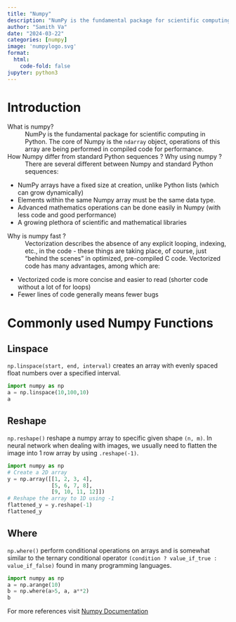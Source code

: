 ```yaml
---
title: "Numpy"
description: "NumPy is the fundamental package for scientific computing in Python"
author: "Samith Va"
date: "2024-03-22"
categories: [numpy]
image: 'numpylogo.svg'
format:
  html:
    code-fold: false
jupyter: python3
---
```


# Introduction

What is numpy?
: NumPy is the fundamental package for scientific computing in Python. The core of Numpy is the `ndarray` object, operations of this array are being performed in compiled code for performance. 

How Numpy differ from standard Python sequences  ? Why using numpy ? 
: There are several different between Numpy and standard Python sequences: 

* NumPy arrays have a fixed size at creation, unlike Python lists (which can grow dynamically)
* Elements within the same Numpy array must be the same data type.
* Advanced mathematics operations can be done easily in Numpy (with less code and good performance)
* A growing plethora of scientific and mathematical libraries

Why is numpy fast ? 
: Vectorization describes the absence of any explicit looping, indexing, etc., in the code - these things are taking place,
of course, just “behind the scenes” in optimized, pre-compiled C code. Vectorized code has many advantages, among
which are:

* Vectorized code is more concise and easier to read (shorter code without a lot of for loops)
* Fewer lines of code generally means fewer bugs


# Commonly used Numpy Functions

## Linspace

`np.linspace(start, end, interval)` creates an array with evenly spaced float numbers over a specified interval.
```python
import numpy as np
a = np.linspace(10,100,10)
a
```

## Reshape
`np.reshape()` reshape a numpy array to specific given shape `(n, m)`. In neural network when dealing with images, we usually need to flatten the image into 1 row array by using `.reshape(-1)`.
```python
import numpy as np
# Create a 2D array
y = np.array([[1, 2, 3, 4],
              [5, 6, 7, 8],
              [9, 10, 11, 12]])
# Reshape the array to 1D using -1
flattened_y = y.reshape(-1)
flattened_y
```


## Where
`np.where()` perform conditional operations on arrays and is somewhat similar to the ternary conditional operator `(condition ? value_if_true : value_if_false)` found in many programming languages.
```python
import numpy as np
a = np.arange(10)
b = np.where(a>5, a, a**2)
b
```


For more references visit [Numpy Documentation](https://numpy.org/doc/)